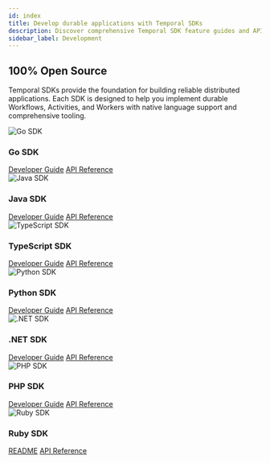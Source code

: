 ```yaml
---
id: index
title: Develop durable applications with Temporal SDKs
description: Discover comprehensive Temporal SDK feature guides and API references. Enhance your Temporal Application development with Go, Java, PHP, Python, TypeScript, and .NET.
sidebar_label: Development
---
```



## 100% Open Source

Temporal SDKs provide the foundation for building reliable distributed applications. Each SDK is designed to help you implement durable Workflows, Activities, and Workers with native language support and comprehensive tooling.

<div className="sdk-section">
  <div className="sdk-container">
    <div className="sdk-row">
      <div className="sdk-col">
        <img src="/img/sdks/svgs/golang.svg" alt="Go SDK" className="sdk-logo" />
        <h3>Go SDK</h3>
        <div className="sdk-links">
          <a href="/develop/go">Developer Guide</a>
          <a href="http://t.mp/go-api">API Reference</a>
        </div>
      </div>
      <div className="sdk-col">
        <img src="/img/sdks/svgs/java.svg" alt="Java SDK" className="sdk-logo" />
        <h3>Java SDK</h3>
        <div className="sdk-links">
          <a href="/develop/java">Developer Guide</a>
          <a href="http://t.mp/java-api">API Reference</a>
        </div>
      </div>
      <div className="sdk-col">
        <img src="/img/sdks/svgs/typescript.svg" alt="TypeScript SDK" className="sdk-logo" />
        <h3>TypeScript SDK</h3>
        <div className="sdk-links">
          <a href="/develop/typescript">Developer Guide</a>
          <a href="https://typescript.temporal.io">API Reference</a>
        </div>
      </div>
      <div className="sdk-col">
        <img src="/img/sdks/svgs/python.svg" alt="Python SDK" className="sdk-logo" />
        <h3>Python SDK</h3>
        <div className="sdk-links">
          <a href="/develop/python">Developer Guide</a>
          <a href="https://python.temporal.io">API Reference</a>
        </div>
      </div>
    </div>
    <div className="sdk-row">
      <div className="sdk-col">
        <img src="/img/sdks/svgs/dotnet.svg" alt=".NET SDK" className="sdk-logo" />
        <h3>.NET SDK</h3>
        <div className="sdk-links">
          <a href="/develop/dotnet">Developer Guide</a>
          <a href="https://dotnet.temporal.io/">API Reference</a>
        </div>
      </div>
      <div className="sdk-col">
        <img src="/img/sdks/svgs/php.svg" alt="PHP SDK" className="sdk-logo" />
        <h3>PHP SDK</h3>
        <div className="sdk-links">
          <a href="/develop/php">Developer Guide</a>
          <a href="https://php.temporal.io/namespaces/temporal.html">API Reference</a>
        </div>
      </div>
      <div className="sdk-col">
        <img src="/img/sdks/svgs/ruby.svg" alt="Ruby SDK" className="sdk-logo" />
        <h3>Ruby SDK</h3>
        <div className="sdk-links">
          <a href="https://github.com/temporalio/sdk-ruby#readme">README</a>
          <a href="https://www.rubydoc.info/gems/temporalio">API Reference</a>
        </div>
      </div>
    </div>
  </div>
</div>

<style>
{`
  .sdk-section {
    margin: 2.5rem 0;
  }

  .sdk-container {
    max-width: 1200px;
    margin: 0 auto;
  }

  .sdk-row {
    display: flex;
    justify-content: space-between;
    gap: 1.25rem;
    margin-bottom: 1.25rem;
  }

  .sdk-col {
    flex: 1;
    padding: 1.75rem;
    background: var(--ifm-background-surface-color);
    border: 1px solid var(--ifm-color-emphasis-200);
    border-radius: 12px;
    transition: all 0.2s ease-out;
    display: flex;
    flex-direction: column;
    align-items: center;
    text-align: center;
  }

  [data-theme='dark'] .sdk-col {
    background: rgba(255, 255, 255, 0.02);
    border-color: var(--ifm-color-emphasis-200);
  }

  .sdk-col:hover {
    border-color: var(--ifm-color-emphasis-300);
    transform: translateY(-1px);
    box-shadow: 0 3px 12px rgba(0, 0, 0, 0.03);
  }

  [data-theme='dark'] .sdk-col:hover {
    border-color: var(--ifm-color-emphasis-300);
    box-shadow: 0 3px 12px rgba(0, 0, 0, 0.1);
  }

  .sdk-logo {
    width: 42px;
    height: 42px;
    margin-bottom: 1.25rem;
    opacity: 0.85;
    transition: opacity 0.2s ease-out;
  }

  .sdk-col:hover .sdk-logo {
    opacity: 1;
  }

  .sdk-col h3 {
    margin-bottom: 1rem;
    font-size: 1.15rem;
    font-weight: 600;
    letter-spacing: -0.01em;
    color: var(--ifm-color-emphasis-900);
  }

  .sdk-links {
    font-size: 0.925rem;
    display: flex;
    gap: 1.25rem;
    align-items: center;
  }

  .sdk-links a {
    color: var(--ifm-color-primary);
    text-decoration: none;
    padding: 0.25rem 0;
    position: relative;
    opacity: 0.9;
    transition: all 0.2s ease-out;
  }

  .sdk-links a:hover {
    color: var(--ifm-color-primary-darker);
    opacity: 1;
  }

  [data-theme='dark'] .sdk-links a {
    color: #B4A5FF;
  }

  [data-theme='dark'] .sdk-links a:hover {
    color: #CAC0FF;
  }

  @media (max-width: 996px) {
    .sdk-row {
      flex-direction: column;
      gap: 1rem;
    }

    .sdk-col {
      margin: 0;
      padding: 1.5rem;
    }

    .sdk-logo {
      width: 38px;
      height: 38px;
      margin-bottom: 1rem;
    }
  }
`}
</style>

